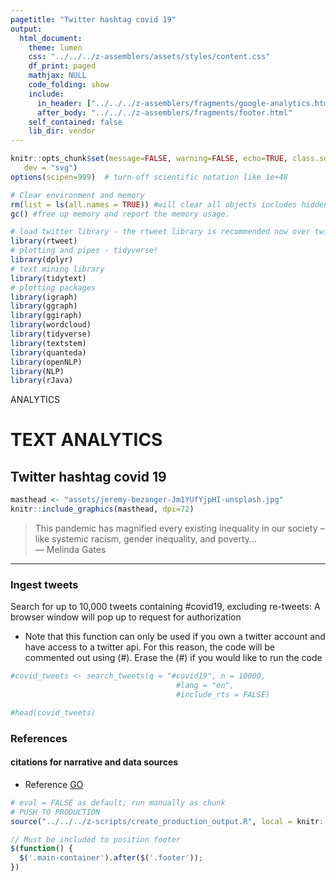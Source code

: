 ```yaml
---
pagetitle: "Twitter hashtag covid 19"
output: 
  html_document:
    theme: lumen
    css: "../../../z-assemblers/assets/styles/content.css"
    df_print: paged
    mathjax: NULL
    code_folding: show
    include:
      in_header: ["../../../z-assemblers/fragments/google-analytics.html", "../../../z-assemblers/fragments/header.html"]
      after_body: "../../../z-assemblers/fragments/footer.html"
    self_contained: false
    lib_dir: vendor
---
```


```r
knitr::opts_chunk$set(message=FALSE, warning=FALSE, echo=TRUE, class.source = 'fold-hide',
   dev = "svg")
options(scipen=999)  # turn-off scientific notation like 1e+48

# Clear environment and memory
rm(list = ls(all.names = TRUE)) #will clear all objects includes hidden objects.
gc() #free up memory and report the memory usage.

# load twitter library - the rtweet library is recommended now over twitteR
library(rtweet)
# plotting and pipes - tidyverse!
library(dplyr)
# text mining library
library(tidytext)
# plotting packages
library(igraph)
library(ggraph)
library(ggiraph)
library(wordcloud)
library(tidyverse)
library(textstem)
library(quanteda)
library(openNLP)
library(NLP)
library(rJava)
```

<div class="activity">
ANALYTICS
</div>

# TEXT ANALYTICS
## Twitter hashtag covid 19

```r

masthead <- "assets/jeremy-bezanger-Jm1YUfYjpHI-unsplash.jpg"
knitr::include_graphics(masthead, dpi=72)

```

> This pandemic has magnified every existing inequality in our society – like systemic racism, gender inequality, and poverty...\
--- Melinda Gates\

***

### Ingest tweets

Search for up to 10,000 tweets containing #covid19, excluding re-tweets:
A browser window will pop up to request for authorization

* Note that this function can only be used if you own a twitter account and have access to a twitter api. For this reason, the code will be commented out using (#). Erase the (#) if you would like to run the code


```r

#covid_tweets <- search_tweets(q = "#covid19", n = 10000,
                                     #lang = "en",
                                     #include_rts = FALSE)

#head(covid_tweets)

```



### References
#### citations for narrative and data sources


* Reference [GO](https://cran.r-project.org/web/packages/rtweet/vignettes/intro.html){target="_blank"}


```r

# eval = FALSE as default; run manually as chunk
# PUSH TO PRODUCTION
source("../../../z-scripts/create_production_output.R", local = knitr::knit_global())

```


```js

// Must be included to position footer
$(function() {
  $('.main-container').after($('.footer'));
})

```

